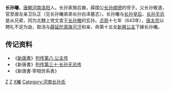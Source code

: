 '''长孙曦'''，[[唐朝|唐朝]][[河南郡|河南]][[洛阳|洛阳]]人。长孙家族后裔，薛国公[[长孙顺德|长孙顺德]]的侄子。父长孙敬道，官至唐左亲卫队正（见长孙曦弟弟长孙白泽墓志）。长孙曦与[[长孙皇后|长孙皇后]]、[[长孙无忌|长孙无忌]]是从兄弟，同为北魏上党文宣王[[长孙稚|长孙稚]]的玄孙。[[貞觀_(唐朝)|贞观]]十七年（643年），[[唐太宗|唐太宗]]以聘礼不足为由，取消与[[薛延陀|薛延陀]][[真珠可汗|真珠可汗]]和亲，命第十五女[[新興公主_(唐太宗)|新興公主]]下嫁长孙曦。

== 传记资料 ==
*《[[新唐書|新唐書]]》[[s:新唐书/卷083|列传第八·公主传]] 
*《新唐書》[[s:新唐书/卷105|列传第三十·长孙无忌传]] 
*《新唐書·宰相世系表》
{{唐朝人小作品}}

[[Category:唐朝驸马|Z]]
[[Category:洛阳人|Z]]
[[Category:長孫姓|X曦]]
[[Category:河南长孙氏|Category:河南长孙氏]]